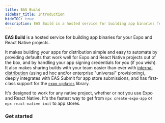 ```yaml
---
title: EAS Build
sidebar_title: Introduction
hideTOC: true
description: EAS Build is a hosted service for building app binaries for your Expo and React Native projects.
---
```



**EAS Build** is a hosted service for building app binaries for your Expo and React Native projects.

It makes building your apps for distribution simple and easy to automate by providing defaults that work well for Expo and React Native projects out of the box, and by handling your app signing credentials for you (if you wish). It also makes sharing builds with your team easier than ever with [internal distribution](/build/internal-distribution/) (using ad hoc and/or enterprise "universal" provisioning), deeply integrates with EAS Submit for app store submissions, and has first-class support for the [`expo-updates`](/build/updates/) library.

It's designed to work for any native project, whether or not you use Expo and React Native. It's the fastest way to get from `npx create-expo-app` or `npx react-native init` to app stores.

### Get started

<BoxLink
  title="Create your first build"
  description="It should only take a few minutes in total to get up and running for iOS and/or Android."
  href="/build/setup"
/>

<BoxLink
  title="Share your apps with internal testers"
  description="EAS Build can help share preview builds of your app with a single URL."
  href="/build/internal-distribution"
/>

<BoxLink
  title="Automate submissions"
  description="Learn how you can have the service take your successful builds and handle uploading them to app stores for you automatically."
  href="/build/automate-submissions"
/>

<BoxLink
  title="App version management"
  description="Automate version bumps so you never have to think about them again."
  href="/build-reference/app-versions"
/>

<BoxLink
  title="Run builds locally or on your own infrastructure"
  description="EAS Build is a hosted service, but you can also run it on your own machine, for example, to debug or to comply with any company security policies."
  href="/build-reference/local-builds"
/>

<BoxLink
  title="Limitations"
  description="EAS Build is new and rapidly evolving, so we recommend getting familiar with the current limitations."
  href="/build-reference/limitations"
/>
